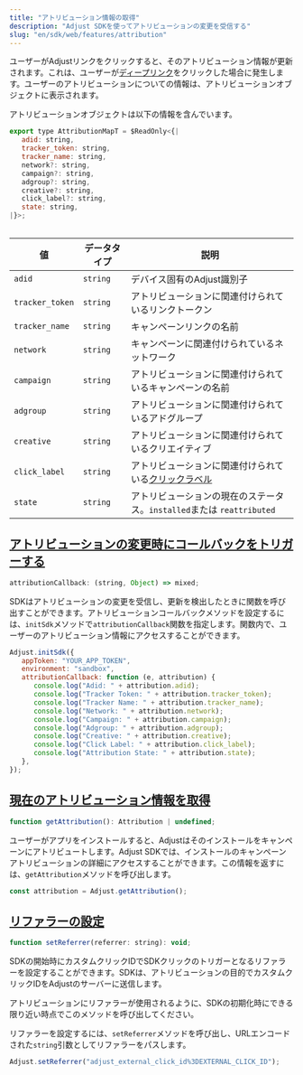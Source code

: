 ```yaml
---
title: "アトリビューション情報の取得"
description: "Adjust SDKを使ってアトリビューションの変更を受信する"
slug: "en/sdk/web/features/attribution"
---
```

ユーザーがAdjustリンクをクリックすると、そのアトリビューション情報が更新されます。これは、ユーザーが[ディープリンク](https://help.adjust.com/en/article/deep-links)をクリックした場合に発生します。ユーザーのアトリビューションについての情報は、アトリビューションオブジェクトに表示されます。

アトリビューションオブジェクトは以下の情報を含んでいます。
<codeblock title="インターフェイス宣言"> 

```js
export type AttributionMapT = $ReadOnly<{|
   adid: string,
   tracker_token: string,
   tracker_name: string,
   network?: string,
   campaign?: string,
   adgroup?: string,
   creative?: string,
   click_label?: string,
   state: string,
|}>;
```

</CodeBlock> <table> 

|        値        |  データタイプ  |                                      説明                                       |
|-----------------|----------|-------------------------------------------------------------------------------|
| `adid`          | `string` | デバイス固有のAdjust識別子                                                              |
| `tracker_token` | `string` | アトリビューションに関連付けられているリンクトークン                                                    |
| `tracker_name`  | `string` | キャンペーンリンクの名前                                                                  |
| `network`       | `string` | キャンペーンに関連付けられているネットワーク                                                        |
| `campaign`      | `string` | アトリビューションに関連付けられているキャンペーンの名前                                                  |
| `adgroup`       | `string` | アトリビューションに関連付けられているアドグループ                                                     |
| `creative`      | `string` | アトリビューションに関連付けられているクリエイティブ                                                    |
| `click_label`   | `string` | アトリビューションに関連付けられている[クリックラベル](https://help.adjust.com/en/article/user-rewards) |
| `state`         | `string` | アトリビューションの現在のステータス。`installed`または `reattributed`                              |

</Table> 

[アトリビューションの変更時にコールバックをトリガーする](trigger-a-callback-when-attribution-changes)
--------------------------------------------------------------------------

<codeblock title="プロパティ宣言"> 

```js
attributionCallback: (string, Object) => mixed;
```

</CodeBlock> 

SDKはアトリビューションの変更を受信し、更新を検出したときに関数を呼び出すことができます。アトリビューションコールバックメソッドを設定するには、`initSdk`メソッドで`attributionCallback`関数を指定します。関数内で、ユーザーのアトリビューション情報にアクセスすることができます。

```js
Adjust.initSdk({
   appToken: "YOUR_APP_TOKEN",
   environment: "sandbox",
   attributionCallback: function (e, attribution) {
      console.log("Adid: " + attribution.adid);
      console.log("Tracker Token: " + attribution.tracker_token);
      console.log("Tracker Name: " + attribution.tracker_name);
      console.log("Network: " + attribution.network);
      console.log("Campaign: " + attribution.campaign);
      console.log("Adgroup: " + attribution.adgroup);
      console.log("Creative: " + attribution.creative);
      console.log("Click Label: " + attribution.click_label);
      console.log("Attribution State: " + attribution.state);
   },
});
```

[現在のアトリビューション情報を取得](get-current-attribution-information)
--------------------------------------------------------

<codeblock title="メソッドシグネチャー"> 

```js
function getAttribution(): Attribution | undefined;
```

</CodeBlock> 

ユーザーがアプリをインストールすると、Adjustはそのインストールをキャンペーンにアトリビュートします。Adjust SDKでは、インストールのキャンペーンアトリビューションの詳細にアクセスすることができます。この情報を返すには、`getAttribution`メソッドを呼び出します。

```js
const attribution = Adjust.getAttribution();
```

[リファラーの設定](set-a-referrer)
--------------------------

<codeblock title="メソッドシグネチャー"> 

```js
function setReferrer(referrer: string): void;
```

</CodeBlock> 

SDKの開始時にカスタムクリックIDでSDKクリックのトリガーとなるリファラーを設定することができます。SDKは、アトリビューションの目的でカスタムクリックIDをAdjustのサーバーに送信します。
<callout type="important"> 

アトリビューションにリファラーが使用されるように、SDKの初期化時にできる限り近い時点でこのメソッドを呼び出してください。
</Callout> 

リファラーを設定するには、`setReferrer`メソッドを呼び出し、URLエンコードされた`string`引数としてリファラーをパスします。
<codeblock highlight="adjust_external_click_id%3DEXTERNAL_CLICK_ID\"> 

```js
Adjust.setReferrer("adjust_external_click_id%3DEXTERNAL_CLICK_ID");
```

</CodeBlock>

